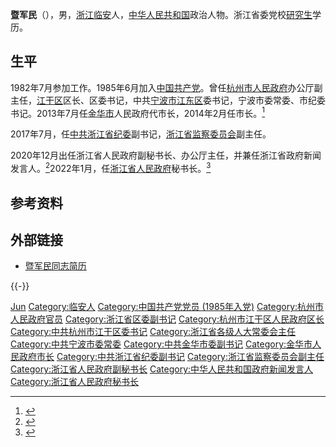 '''暨军民'''（{{bd|1964年|3月16日}}），男，[[浙江|浙江]][[临安|临安]]人，[[中华人民共和国|中华人民共和国]]政治人物。浙江省委党校[[研究生|研究生]]学历。

== 生平 ==
1982年7月参加工作。1985年6月加入[[中国共产党|中国共产党]]。曾任[[杭州市人民政府|杭州市人民政府]]办公厅副主任，[[江干区|江干区]]区长、区委书记，中共[[宁波市|宁波市]][[江东区_(宁波市)|江东区]]委书记，宁波市委常委、市纪委书记。2013年7月任[[金华市|金华市]]人民政府代市长，2014年2月任市长。<ref >{{cite web |url=http://district.ce.cn/newarea/sddy/201402/21/t20140221_2351982.shtml |language= |title=暨军民当选金华市市长（简历） |publisher=中国经济网 |date=2014-02-21|accessdate= |archive-date=2015-07-21|archive-url=https://web.archive.org/web/20150721163251/http://district.ce.cn/newarea/sddy/201402/21/t20140221_2351982.shtml |dead-url=no }}</ref>

2017年7月，任[[中共浙江省纪委|中共浙江省纪委]]副书记，[[浙江省监察委员会|浙江省监察委员会]]副主任。

2020年12月出任浙江省人民政府副秘书长、办公厅主任，并兼任浙江省政府新闻发言人。<ref>{{cite web |author1=[[澎湃新闻|澎湃新闻]] |title=暨军民任浙江省政府副秘书长、办公厅主任 |url=https://web.shobserver.com/news/detail?id=328661 |website=web.shobserver.com |accessdate=2021-01-04 |archive-date=2022-01-16 |archive-url=https://web.archive.org/web/20220116033944/https://web.shobserver.com/news/detail?id=328661 }}</ref>2022年1月，任[[浙江省人民政府|浙江省人民政府]]秘书长。<ref>{{Cite web|title=浙江任免暨军民、姚高员、韩杰、王仁元、陈新、徐旭、盛秋平等职务_中国经济网——国家经济门户|url=http://district.ce.cn/newarea/sddy/202201/15/t20220115_37259795.shtml|access-date=2022-01-15|work=district.ce.cn|archive-date=2022-05-23|archive-url=https://web.archive.org/web/20220523062931/http://district.ce.cn/newarea/sddy/202201/15/t20220115_37259795.shtml}}</ref>

== 参考资料 ==
{{reflist}}

== 外部链接 ==
*[http://old.zjsjw.gov.cn/ch112/system/2020/09/18/032729719.shtml 暨军民同志简历] {{Wayback|url=http://old.zjsjw.gov.cn/ch112/system/2020/09/18/032729719.shtml |date=20210807113739 }}
{{-}}
{{start box}}
{{s-gov|prc}}
{{s-before|[[陳新_(1970年)|陈新]]}}
{{s-title|[[浙江省人民政府|浙江省人民政府]]秘书长|2022年1月－}}
{{s-inc}}
{{s-before|[[徐加爱|徐加爱]]}}
{{s-title|[[金华市人民政府|金华市人民政府]]市长|2013年7月－2017年7月}}
{{s-after|[[尹学群|尹学群]]}}
{{end box}}

{{Authority control}}
{{DEFAULTSORT:JI暨}}
[[Category:暨姓|Jun]]
[[Category:临安人|Category:临安人]]
[[Category:中国共产党党员_(1985年入党)|Category:中国共产党党员 (1985年入党)]]
[[Category:杭州市人民政府官员|Category:杭州市人民政府官员]]
[[Category:浙江省区委副书记|Category:浙江省区委副书记]]
[[Category:杭州市江干区人民政府区长|Category:杭州市江干区人民政府区长]]
[[Category:中共杭州市江干区委书记|Category:中共杭州市江干区委书记]]
[[Category:浙江省各级人大常委会主任|Category:浙江省各级人大常委会主任]]
[[Category:中共宁波市委常委|Category:中共宁波市委常委]]
[[Category:中共金华市委副书记|Category:中共金华市委副书记]]
[[Category:金华市人民政府市长|Category:金华市人民政府市长]]
[[Category:中共浙江省纪委副书记|Category:中共浙江省纪委副书记]]
[[Category:浙江省监察委员会副主任|Category:浙江省监察委员会副主任]]
[[Category:浙江省人民政府副秘书长|Category:浙江省人民政府副秘书长]]
[[Category:中华人民共和国政府新闻发言人|Category:中华人民共和国政府新闻发言人]]
[[Category:浙江省人民政府秘书长|Category:浙江省人民政府秘书长]]